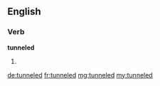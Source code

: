 ==English==

===Verb===
'''tunneled'''

# {{context|US|lang=en}} {{en-past of|tunnel}}

[[de:tunneled]]
[[fr:tunneled]]
[[mg:tunneled]]
[[my:tunneled]]